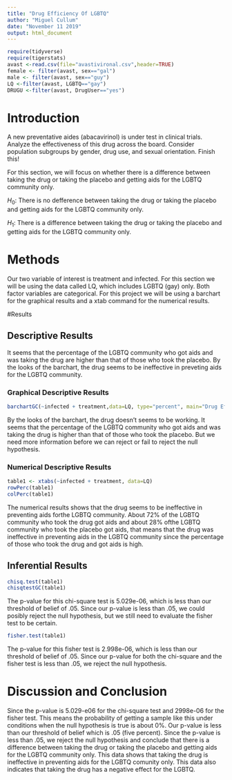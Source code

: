 ```yaml
---
title: "Drug Efficiency Of LGBTQ"
author: "Miguel Cullum"
date: "November 11 2019"
output: html_document
---
```

```r
require(tidyverse)
require(tigerstats)
avast <-read.csv(file="avastivironal.csv",header=TRUE)
female <- filter(avast, sex=="gal")
male <- filter(avast, sex=="guy")
LQ <-filter(avast, LGBTQ=="gay")
DRUGU <-filter(avast, DrugUser=="yes")
```

# Introduction

<!--In this section you explain what you are trying to show.  Where did the data come from?  What is the research or other question you are trying to answer?.  If you skimp in this section expect to be marked down in your grade. Paint a picture of the project a couple of paragraphs is expected!-->

A new  preventative aides (abacavirinol) is under test in clinical trials. Analyze the effectiveness of this drug across the board. Consider population subgroups by gender, drug use, and sexual orientation. Finish this!

For this section, we will focus on whether there is a difference between taking the drug or taking the placebo and getting aids for the LGBTQ community only.

$H_0$: There is no defference between taking the drug or taking the placebo and getting aids for the LGBTQ community only.

$H_1$: There is a difference between taking the drug or taking the placebo and getting aids for the LGBTQ community only.

# Methods

<!--Decide on your methods:  use "variable analysis" or other appropriate descriptors.  Make sure to choose at least one graphical method and at least one numerical method. Discuss what data manipulations may be needed for example subsetting or other binning procedures and what sort of graphical displays and inferential tools will be used!-->

Our two variable of interest is treatment and infected. For this section we will be using the data called LQ, which includes LGBTQ (gay) only. Both factor variables are categorical. For this project we will be using a barchart for the graphical results and a xtab command for the numerical results.

#Results

<!--Divide this section into two sub-sections:  One for your descriptive  results and one for your inferential results.!-->

## Descriptive Results

It seems that the percentage of the LGBTQ community who got aids and was taking the drug are higher than that of those who took the placebo. By the looks of the barchart, the drug seems to be ineffective in preveting aids for the LGBTQ community.

### Graphical Descriptive Results

<!--Graphical results here.  Make sure to show your code.  Provide appropriate labels for axes, giving units if possible, and provide a good title for the graph, too.  Use the graphical results to describe the patterns if any that exist in the data as focused toward the research question. Bottom line is to explain the features of the graph that are relevant to conforming or departing to what is expected by your null hypothesis !-->
```r
barchartGC(~infected + treatment,data=LQ, type="percent", main="Drug Efficiency for LGBTQ Only")
```

By the looks of the barchart, the drug doesn't seems to be working. It seems that the percentage of the LGBTQ community who got aids and was taking the drug is higher than that of those who took the placebo. But we need more information before we can reject or fail to reject the null hypothesis.

### Numerical Descriptive Results

<!--Numerical results go here. Use the numerical results to describe the patterns if any that exist in the data as focused toward the research question!-->
```r
table1 <- xtabs(~infected + treatment, data=LQ)
rowPerc(table1)
colPerc(table1)
```

The numerical results shows that the drug seems to be ineffective in preventing aids forthe LGBTQ community. About 72% of the LGBTQ community who took the drug got aids and about 28% ofthe LGBTQ community who took the placebo got aids, that means that the drug was ineffective in preventing aids in the LGBTQ community since the percentage of those who took the drug and got aids is high. 

## Inferential Results

<!--State hypothesis clearly.  Make sure your discussion of the inferential test covers all the aspects that the test output produces, such as test statistic, p-value etc.  Make a decision about the null hypothesis, explain the assumptions on which the selected test/procedure was based, and why the chosen procedure satisfys the assumptions and is appropriate to answer the research question!-->
```r
chisq.test(table1)
chisqtestGC(table1)
```

The p-value for this chi-square test is 5.029e-06, which is less than our threshold of belief of .05. Since our p-value is less than .05, we could posibly reject the null hypothesis, but we still need to evaluate the fisher test to be certain.

```r
fisher.test(table1)
```

The p-value for this fisher test is 2.998e-06, which is less than our threshold of belief of .05. Since our p-value for both the chi-square and the fisher test is less than .05, we reject the null hypothesis.

# Discussion and Conclusion

<!--Discussion and conclusion here.  If you found a relationship be sure to consider whether the relationship occurs because one of the variavbles causes the other, or whether they perhasps are related for some other reason.  Watch the chapter 6 videos from the GeorgeTown videos collection.!-->

Since the p-value is 5.029-e06 for the chi-square test and 2998e-06 for the fisher test. This means the probability of getting a sample like this under conditions when the null hypothesis is true is about 0%. Our p-value is less than our threshold of belief which is .05 (five percent). Since the p-value is less than .05, we reject the null hypothesis and conclude that there is a difference between taking the drug or taking the placebo and getting aids for the LGBTQ community only. This data shows that taking the drug is ineffective in preventing aids for the LGBTQ comunity only. This data also indicates that taking the drug has a negative effect for the LGBTQ.
